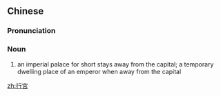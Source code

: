 {{also|行宫}}
==Chinese==
{{zh-forms|s=行宫}}

===Pronunciation===
{{zh-pron
|m=xínggōng
|h=pfs=hàng-kiûng
|mn=hêng-kiong
|cat=n
}}

===Noun===
{{zh-noun}}

# {{lb|zh|literary}} an imperial palace for short stays away from the capital; a temporary dwelling place of an emperor when away from the capital

[[zh:行宮]]